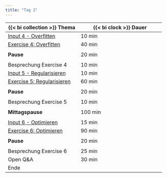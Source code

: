 ```yaml
---
title: "Tag 2"
---
```


| {{< bi collection >}} Thema | {{< bi clock >}} Dauer | Start | 
|-------|--------|
| [Input 4 - Overfitten](/slides/4-overfitting/index.html) | 10 min | 8:50 |
| [Exercise 4: Overfitten](/exercises/4-overfitting.qmd) | 40 min | 9:00 |
|
| **Pause** | 20 min | 9:40 |
|
| Besprechung Exercise 4 | 10 min | 10:00 |
| [Input 5 - Regularisieren](/slides/5-regularisieren/index.html) | 10 min | 10:10 |
| [Exercise 5: Regularisieren](/exercises/5-regularisieren.qmd) | 60 min | 10:20 |
|
| **Pause** | 20 min | 11:20 |
|
| Besprechung Exercise 5 | 10 min | 11:40 |
|
| **Mittagspause** | 100 min | 11:50 |
|
| [Input 6 - Optimieren](/slides/6-optimieren/index.html) | 15 min | 13:30 |
| [Exercise 6: Optimieren](/exercises/6-optimieren.qmd) | 90 min | 13:45 |
|
| **Pause** | 20 min | 15:15 |
|
| Besprechung Exercise 6 | 25 min | 15:35 |
| Open Q&A | 30 min | 16:00 |
| Ende | | 16:30 |
